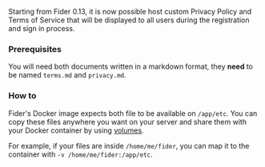 
<UseFiderCloud />

Starting from Fider 0.13, it is now possible host custom Privacy Policy and Terms of Service that will be displayed to all users during the registration and sign in process.

### Prerequisites

You will need both documents written in a markdown format, they **need** to be named `terms.md` and `privacy.md`.

### How to

Fider's Docker image expects both file to be available on `/app/etc`. You can copy these files anywhere you want on your server and share them with your Docker container by using [volumes](https://docs.docker.com/storage/volumes/).

For example, if your files are inside `/home/me/fider`, you can map it to the container with `-v /home/me/fider:/app/etc`.
